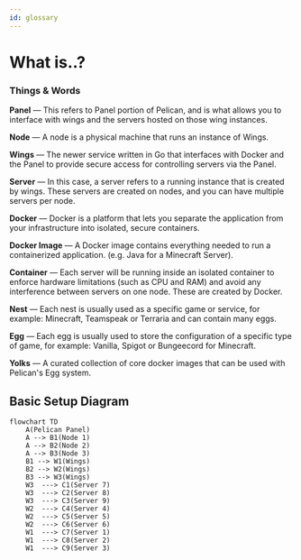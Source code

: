 ```yaml
---
id: glossary
---
```


# What is..?

### Things & Words
**Panel** — This refers to Panel portion of Pelican, and is what allows you to interface with wings and the servers hosted on those wing instances. 

**Node** — A node is a physical machine that runs an instance of Wings.

**Wings** — The newer service written in Go that interfaces with Docker and the Panel to provide secure access for
controlling servers via the Panel.

**Server** — In this case, a server refers to a running instance that is created by wings. These servers are
created on nodes, and you can have multiple servers per node.

**Docker** — Docker is a platform that lets you separate the application from your infrastructure into isolated, secure containers.

**Docker Image**  — A Docker image contains everything needed to run a containerized application. (e.g. Java for a Minecraft Server).

**Container** — Each server will be running inside an isolated container to enforce hardware limitations
(such as CPU and RAM) and avoid any interference between servers on one node. These are created by Docker.

**Nest** — Each nest is usually used as a specific game or service, for example: Minecraft, Teamspeak or Terraria and can contain many eggs.

**Egg**  — Each egg is usually used to store the configuration of a specific type of game, for example: Vanilla, Spigot or Bungeecord for Minecraft.

**Yolks**  — A curated collection of core docker images that can be used with Pelican's Egg system.


## Basic Setup Diagram

```mermaid
flowchart TD
    A(Pelican Panel)
    A --> B1(Node 1)
    A --> B2(Node 2)
    A --> B3(Node 3)
    B1 --> W1(Wings)
    B2 --> W2(Wings)
    B3 --> W3(Wings)
    W3  ---> C1(Server 7)
    W3  ---> C2(Server 8)
    W3  ---> C3(Server 9)
    W2  ---> C4(Server 4)
    W2  ---> C5(Server 5)
    W2  ---> C6(Server 6)
    W1  ---> C7(Server 1)
    W1  ---> C8(Server 2)
    W1  ---> C9(Server 3)
```